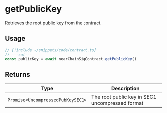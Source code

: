 # getPublicKey

Retrieves the root public key from the contract.

## Usage

```ts twoslash
// [!include ~/snippets/code/contract.ts]
// ---cut---
const publicKey = await nearChainSigContract.getPublicKey()
```

## Returns

| Type                              | Description                                     |
| --------------------------------- | ----------------------------------------------- |
| `Promise<UncompressedPubKeySEC1>` | The root public key in SEC1 uncompressed format |
